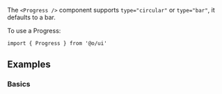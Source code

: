 The `<Progress />` component supports `type="circular"` or `type="bar"`, it defaults to a bar.

To use a Progress:

```tsx
import { Progress } from '@o/ui'
```

## Examples

### Basics

<Example id="Simple" />
